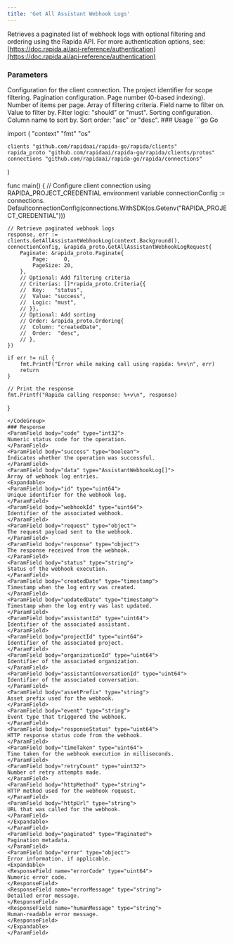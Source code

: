 ```yaml
---
title: 'Get All Assistant Webhook Logs'
---
```

Retrieves a paginated list of webhook logs with optional filtering and ordering using the Rapida API.
<Info>
For more authentication options, see: [https://doc.rapida.ai/api-reference/authentication](https://doc.rapida.ai/api-reference/authentication)
</Info>
### Parameters
<ParamField body="connectionConfig" type="ConnectionConfig" required>
Configuration for the client connection.
</ParamField>
<ParamField body="request" type="GetAllAssistantWebhookLogRequest" required>
<Expandable>
<ParamField body="projectId" type="uint64" optional>
The project identifier for scope filtering.
</ParamField>
<ParamField body="paginate" type="Paginate" optional>
Pagination configuration.
<Expandable>
<ParamField body="page" type="uint32">
Page number (0-based indexing).
</ParamField>
<ParamField body="pageSize" type="uint32">
Number of items per page.
</ParamField>
</Expandable>
</ParamField>
<ParamField body="criterias" type="Criteria[]" optional>
Array of filtering criteria.
<Expandable>
<ParamField body="key" type="string">
Field name to filter on.
</ParamField>
<ParamField body="value" type="string">
Value to filter by.
</ParamField>
<ParamField body="logic" type="string">
Filter logic: "should" or "must".
</ParamField>
</Expandable>
</ParamField>
<ParamField body="order" type="Ordering" optional>
Sorting configuration.
<Expandable>
<ParamField body="column" type="string">
Column name to sort by.
</ParamField>
<ParamField body="order" type="string">
Sort order: "asc" or "desc".
</ParamField>
</Expandable>
</ParamField>
</Expandable>
</ParamField>
### Usage
<CodeGroup>
```go Go

import (
	"context"
	"fmt"
	"os"

	clients "github.com/rapidaai/rapida-go/rapida/clients"
	rapida_proto "github.com/rapidaai/rapida-go/rapida/clients/protos"
	connections "github.com/rapidaai/rapida-go/rapida/connections"
)

func main() {
	// Configure client connection using RAPIDA_PROJECT_CREDENTIAL environment variable
	connectionConfig := connections.
		DefaultconnectionConfig(connections.WithSDK(os.Getenv("RAPIDA_PROJECT_CREDENTIAL")))

	// Retrieve paginated webhook logs
	response, err := clients.GetAllAssistantWebhookLog(context.Background(), connectionConfig, &rapida_proto.GetAllAssistantWebhookLogRequest{
		Paginate: &rapida_proto.Paginate{
			Page:     0,
			PageSize: 20,
		},
		// Optional: Add filtering criteria
		// Criterias: []*rapida_proto.Criteria{{
		// 	Key:   "status",
		// 	Value: "success",
		// 	Logic: "must",
		// }},
		// Optional: Add sorting
		// Order: &rapida_proto.Ordering{
		// 	Column: "createdDate",
		// 	Order:  "desc",
		// },
	})

	if err != nil {
		fmt.Printf("Error while making call using rapida: %+v\n", err)
		return
	}

	// Print the response
	fmt.Printf("Rapida calling response: %+v\n", response)
}
```
</CodeGroup>
### Response
<ParamField body="code" type="int32">
Numeric status code for the operation.
</ParamField>
<ParamField body="success" type="boolean">
Indicates whether the operation was successful.
</ParamField>
<ParamField body="data" type="AssistantWebhookLog[]">
Array of webhook log entries.
<Expandable>
<ParamField body="id" type="uint64">
Unique identifier for the webhook log.
</ParamField>
<ParamField body="webhookId" type="uint64">
Identifier of the associated webhook.
</ParamField>
<ParamField body="request" type="object">
The request payload sent to the webhook.
</ParamField>
<ParamField body="response" type="object">
The response received from the webhook.
</ParamField>
<ParamField body="status" type="string">
Status of the webhook execution.
</ParamField>
<ParamField body="createdDate" type="timestamp">
Timestamp when the log entry was created.
</ParamField>
<ParamField body="updatedDate" type="timestamp">
Timestamp when the log entry was last updated.
</ParamField>
<ParamField body="assistantId" type="uint64">
Identifier of the associated assistant.
</ParamField>
<ParamField body="projectId" type="uint64">
Identifier of the associated project.
</ParamField>
<ParamField body="organizationId" type="uint64">
Identifier of the associated organization.
</ParamField>
<ParamField body="assistantConversationId" type="uint64">
Identifier of the associated conversation.
</ParamField>
<ParamField body="assetPrefix" type="string">
Asset prefix used for the webhook.
</ParamField>
<ParamField body="event" type="string">
Event type that triggered the webhook.
</ParamField>
<ParamField body="responseStatus" type="uint64">
HTTP response status code from the webhook.
</ParamField>
<ParamField body="timeTaken" type="uint64">
Time taken for the webhook execution in milliseconds.
</ParamField>
<ParamField body="retryCount" type="uint32">
Number of retry attempts made.
</ParamField>
<ParamField body="httpMethod" type="string">
HTTP method used for the webhook request.
</ParamField>
<ParamField body="httpUrl" type="string">
URL that was called for the webhook.
</ParamField>
</Expandable>
</ParamField>
<ParamField body="paginated" type="Paginated">
Pagination metadata.
</ParamField>
<ParamField body="error" type="object">
Error information, if applicable.
<Expandable>
<ResponseField name="errorCode" type="uint64">
Numeric error code.
</ResponseField>
<ResponseField name="errorMessage" type="string">
Detailed error message.
</ResponseField>
<ResponseField name="humanMessage" type="string">
Human-readable error message.
</ResponseField>
</Expandable>
</ParamField>